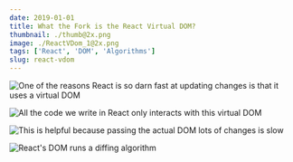 ```yaml
---
date: 2019-01-01
title: What the Fork is the React Virtual DOM?
thumbnail: ./thumb@2x.png
image: ./ReactVDom_1@2x.png
tags: ['React', 'DOM', 'Algorithms']
slug: react-vdom
---
```



![One of the reasons React is so darn fast at updating changes  is that it uses a virtual DOM](./ReactVDom_1@2x.png)

![All the code we write in React only interacts with this virtual DOM](./ReactVDom_2@2x.png)

![This is helpful because passing the actual DOM lots of changes is slow](./ReactVDom_3@2x.png)

![React's DOM runs a diffing algorithm](./ReactVDom_4@2x.png)

